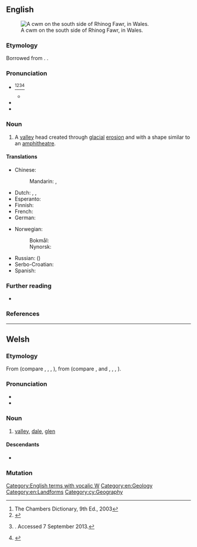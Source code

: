 {{also|Cwm|CWM}}
==English==
{{was wotd|2010|July|23}}
[[File:Cwm on the south side of Rhinog Fawr - geograph.org.uk - 42111.jpg|thumb|A cwm on the south side of Rhinog Fawr, in Wales.]]

===Etymology===
Borrowed from {{bor|en|cy|cwm||[[valley]]}}. {{doublet|en|combe}}.

===Pronunciation===
* {{a|UK|US}} {{IPA|en|/kuːm/|/kʊm/}}<ref>The Chambers Dictionary, 9th Ed., 2003</ref><ref>{{R:Collins English Dictionary}}</ref><ref>{{R:Lexico}}. Accessed 7 September 2013.</ref><ref>{{R:American Heritage Dictionary}}</ref>
** {{audio|en|LL-Q1860 (eng)-Vealhurl-cwm.wav|Audio (UK)}}
* {{homophones|en|combe|coom}}
* {{rhymes|en|uːm|s=1}}
{{rfap|en|especially a Welsh pronunciation}}

===Noun===
{{en-noun}}

# A [[valley]] head created through [[glacial]] [[erosion]] and with a shape similar to an [[amphitheatre]].
#: {{syn|en|cirque|combe|corrie}}

====Translations====
{{trans-top|valley head created through glacial erosion}}
* Chinese:
*: Mandarin: {{t|cmn|山側凹地|sc=Hani}}, {{t|cmn|山侧凹地|tr=shāncè āodì|sc=Hani}}
* Dutch: {{t+|nl|keteldal|n}}, {{t+|nl|kaar|n}}, {{t|nl|U-dal|n}}
* Esperanto: {{t|eo|cirkvalo}}
* Finnish: {{t+|fi|onsilo}}
* French: {{t+|fr|cirque}}
* German: {{t+|de|Kar|n}}
{{trans-mid}}
* Norwegian:
*: Bokmål: {{t+|no|botn|m}}
*: Nynorsk: {{t|nn|botn|m}}
* Russian: ({{t+|ru|ледниковый}}) {{t+|ru|цирк|m}}
* Serbo-Croatian: {{t+|sh|krnica|f}}
* Spanish: {{t+|es|circo}}
{{trans-bottom}}

===Further reading===
* {{pedia|cirque}}

===References===
<references/>

[[Category:English terms with vocalic W]]
[[Category:en:Geology]]
[[Category:en:Landforms]]

----

==Welsh==

===Etymology===
From {{inh|cy|cel-pro|*kumbā}} (compare {{cog|br|komm||trough}}, {{cog|ga|com}}, {{m|ga|coim||chest cavity}}, {{cog|fr|combe}}), from {{inh|cy|ine-pro|*ḱumbʰ-}} (compare {{cog|la|incumbo|incumbere|to lie down}}, {{cog|en|coomb}} and {{cog|ang|cumb||hollow; narrow valley}}, {{cog|nl|kom||bowl, basin}}, {{cog|de|Kumpf||vessel}}, {{cog|sa|कुम्भ||a pot, jug}}).

===Pronunciation===
* {{IPA|cy|/kʊm/}}
* {{rhymes|cy|ʊm|s=1}}

===Noun===
{{cy-noun|m|cymau|pl2=cymoedd}}

# [[valley]], [[dale]], [[glen]]

====Descendants====
* {{desc|en|cwm|bor=1}}

===Mutation===
{{cy-mut}}

[[Category:cy:Geography]]